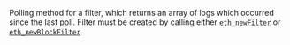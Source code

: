 Polling method for a filter, which returns an array of logs which occurred since the last poll.
Filter must be created by calling either [`eth_newFilter`](../eth_newfilter) or [`eth_newBlockFilter`](../eth_newblockfilter).
